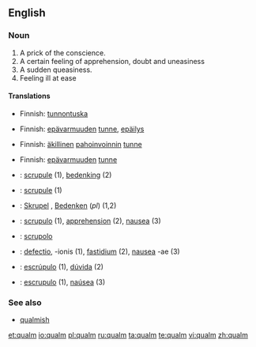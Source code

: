 {{see|Qualm}}
==English==

===Noun===
{{en-noun}}

# A prick of the conscience.
# A certain feeling of apprehension, doubt and uneasiness
# A sudden queasiness.
# Feeling ill at ease

====Translations====
{{trans-top|A prick of the conscience}}
*Finnish: [[tunnontuska]]
{{trans-mid}}
{{trans-bottom}}

{{trans-top|A certain feeling of apprehension, doubt and uneasiness}}
*Finnish: [[epävarmuus|epävarmuuden]] [[tunne]], [[epäilys]]
{{trans-mid}}
{{trans-bottom}}

{{trans-top|A sudden queasiness}}
*Finnish: [[äkillinen]] [[pahoinvointi|pahoinvoinnin]] [[tunne]]
{{trans-mid}}
{{trans-bottom}}

{{trans-top|Feeling ill at ease}}
*Finnish: [[epävarmuus|epävarmuuden]] [[tunne]]
{{trans-mid}}
{{trans-bottom}}

{{checktrans-top|}}
*{{ttbc|Dutch}}: [[scrupule]] {{f}} (1), [[bedenking]] {{f}} (2)
*{{ttbc|French}}: [[scrupule]] (1)
*{{ttbc|German}}: [[Skrupel]] {{m}}, [[Bedenken]] {{n}} (''pl'') (1,2)
*{{ttbc|Interlingua}}: [[scrupulo]] (1), [[apprehension]] (2), [[nausea]] (3)
{{trans-mid}}
*{{ttbc|Italian}}: [[scrupolo]]
*{{ttbc|Latin}}: [[defectio]], -ionis (1), [[fastidium]] (2), [[nausea]] -ae (3)
*{{ttbc|Portuguese}}: [[escrúpulo]] (1), [[dúvida]] (2)
*{{ttbc|Spanish}}: [[escrupulo]] (1), [[naúsea]] (3)
{{trans-bottom}}

===See also===
*[[qualmish]]

[[et:qualm]]
[[io:qualm]]
[[pl:qualm]]
[[ru:qualm]]
[[ta:qualm]]
[[te:qualm]]
[[vi:qualm]]
[[zh:qualm]]